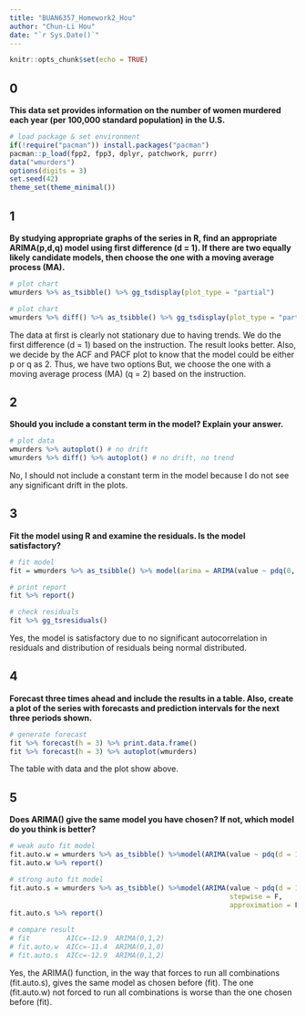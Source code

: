 ```yaml
---
title: "BUAN6357_Homework2_Hou"
author: "Chun-Li Hou"
date: "`r Sys.Date()`"
---
```


```r
knitr::opts_chunk$set(echo = TRUE)
```

## 0

**This data set provides information on the number of women murdered each year (per 100,000 standard population) in the U.S.**

```r
# load package & set environment
if(!require("pacman")) install.packages("pacman")
pacman::p_load(fpp2, fpp3, dplyr, patchwork, purrr)
data("wmurders")
options(digits = 3)
set.seed(42)
theme_set(theme_minimal())
```

## 1

**By studying appropriate graphs of the series in R, find an appropriate ARIMA(p,d,q) model using first difference (d = 1). If there are two equally likely candidate models, then choose the one with a moving average process (MA).**

```r
# plot chart
wmurders %>% as_tsibble() %>% gg_tsdisplay(plot_type = "partial")

# plot chart
wmurders %>% diff() %>% as_tsibble() %>% gg_tsdisplay(plot_type = "partial")
```

The data at first is clearly not stationary due to having trends. We do the first difference (d = 1) based on the instruction. The result looks better. Also, we decide by the ACF and PACF plot to know that the model could be either p or q as 2. Thus, we have two options But, we choose the one with a moving average process (MA) (q = 2)  based on the instruction.

## 2

**Should you include a constant term in the model? Explain your answer.**

```r
# plot data
wmurders %>% autoplot() # no drift
wmurders %>% diff() %>% autoplot() # no drift, no trend
```

No, I should not include a constant term in the model because I do not see any significant drift in the plots.

## 3

**Fit the model using R and examine the residuals. Is the model satisfactory?**

```r
# fit model
fit = wmurders %>% as_tsibble() %>% model(arima = ARIMA(value ~ pdq(0, 1, 2)))

# print report
fit %>% report()

# check residuals
fit %>% gg_tsresiduals()
```

Yes, the model is satisfactory due to no significant autocorrelation in residuals and distribution of residuals being normal distributed. 

## 4

**Forecast three times ahead and include the results in a table. Also, create a plot of the series with forecasts and prediction intervals for the next three periods shown.**

```r
# generate forecast
fit %>% forecast(h = 3) %>% print.data.frame()
fit %>% forecast(h = 3) %>% autoplot(wmurders)
```

The table with data and the plot show above.

## 5

**Does ARIMA() give the same model you have chosen? If not, which model do you think is better?**

```r
# weak auto fit model
fit.auto.w = wmurders %>% as_tsibble() %>%model(ARIMA(value ~ pdq(d = 1)))
fit.auto.w %>% report()

# strong auto fit model
fit.auto.s = wmurders %>% as_tsibble() %>%model(ARIMA(value ~ pdq(d = 1),
                                                      stepwise = F,
                                                      approximation = F))
fit.auto.s %>% report()

# compare result
# fit         AICc=-12.9  ARIMA(0,1,2)
# fit.auto.w  AICc=-11.4  ARIMA(0,1,0)
# fit.auto.s  AICc=-12.9  ARIMA(0,1,2)
```

Yes, the ARIMA() function, in the way that forces to run all combinations (fit.auto.s), gives the same model as chosen before (fit). The one (fit.auto.w) not forced to run all combinations is worse than the one chosen before (fit).
